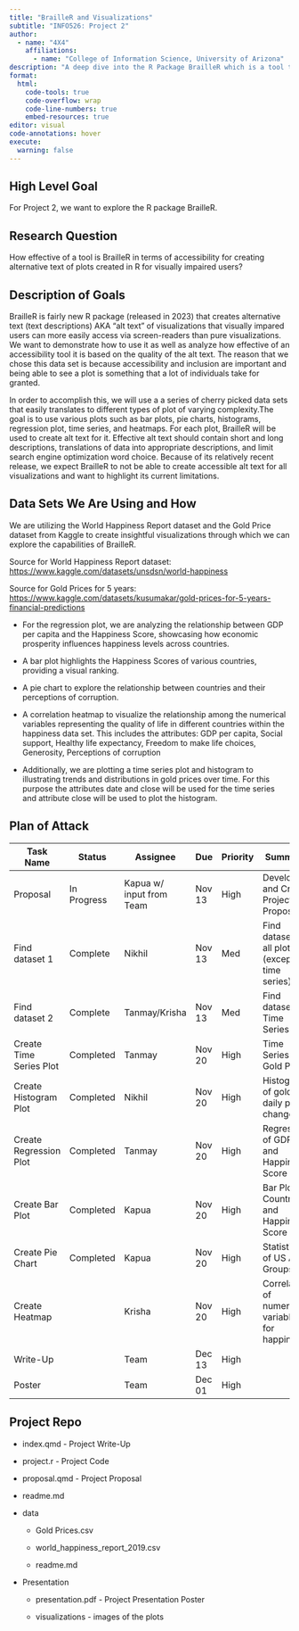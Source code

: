 ```yaml
---
title: "BrailleR and Visualizations"
subtitle: "INFO526: Project 2"
author: 
  - name: "4X4"
    affiliations:
      - name: "College of Information Science, University of Arizona"
description: "A deep dive into the R Package BrailleR which is a tool that makes visualizations in R more accessible to visually-impared users. The accessible feature is the creatation of a text-description of a given plot."
format:
  html:
    code-tools: true
    code-overflow: wrap
    code-line-numbers: true
    embed-resources: true
editor: visual
code-annotations: hover
execute:
  warning: false
---
```


## High Level Goal

For Project 2, we want to explore the R package BrailleR.

## Research Question

How effective of a tool is BrailleR in terms of accessibility for creating alternative text of plots created in R for visually impaired users?\

## Description of Goals

BrailleR is fairly new R package (released in 2023) that creates alternative text (text descriptions) AKA "alt text" of visualizations that visually impared users can more easily access via screen-readers than pure visualizations. We want to demonstrate how to use it as well as analyze how effective of an accessibility tool it is based on the quality of the alt text. The reason that we chose this data set is because accessibility and inclusion are important and being able to see a plot is something that a lot of individuals take for granted.

In order to accomplish this, we will use a a series of cherry picked data sets that easily translates to different types of plot of varying complexity.The goal is to use various plots such as bar plots, pie charts, histograms, regression plot, time series, and heatmaps. For each plot, BrailleR will be used to create alt text for it. Effective alt text should contain short and long descriptions, translations of data into appropriate descriptions, and limit search engine optimization word choice. Because of its relatively recent release, we expect BrailleR to not be able to create accessible alt text for all visualizations and want to highlight its current limitations.

## Data Sets We Are Using and How

We are utilizing the World Happiness Report dataset and the Gold Price dataset from Kaggle to create insightful visualizations through which we can explore the capabilities of BrailleR.

Source for World Happiness Report dataset: <https://www.kaggle.com/datasets/unsdsn/world-happiness>

Source for Gold Prices for 5 years: <https://www.kaggle.com/datasets/kusumakar/gold-prices-for-5-years-financial-predictions>

-   For the regression plot, we are analyzing the relationship between GDP per capita and the Happiness Score, showcasing how economic prosperity influences happiness levels across countries.

-   A bar plot highlights the Happiness Scores of various countries, providing a visual ranking.

-   A pie chart to explore the relationship between countries and their perceptions of corruption.

-   A correlation heatmap to visualize the relationship among the numerical variables representing the quality of life in different countries within the happiness data set. This includes the attributes: GDP per capita, Social support, Healthy life expectancy, Freedom to make life choices, Generosity, Perceptions of corruption

-   Additionally, we are plotting a time series plot and histogram to illustrating trends and distributions in gold prices over time. For this purpose the attributes date and close will be used for the time series and attribute close will be used to plot the histogram.

## Plan of Attack

| Task Name               | Status      | Assignee                 | Due    | Priority | Summary                                          |
|---------------------|---------------------|----------------------|-----------|-----------|-------------------|
| Proposal                | In Progress | Kapua w/ input from Team | Nov 13 | High     | Develop and Create Project Proposal              |
| Find dataset 1          | Complete    | Nikhil                   | Nov 13 | Med      | Find dataset for all plots (except time series)  |
| Find dataset 2          | Complete    | Tanmay/Krisha            | Nov 13 | Med      | Find dataset for Time Series                     |
| Create Time Series Plot | Completed   | Tanmay                   | Nov 20 | High     | Time Series of Gold Price                        |
| Create Histogram Plot   | Completed   | Nikhil                   | Nov 20 | High     | Histogram of gold for daily price changes        |
| Create Regression Plot  | Completed   | Tanmay                   | Nov 20 | High     | Regression of GDP and Happiness Score            |
| Create Bar Plot         | Completed   | Kapua                    | Nov 20 | High     | Bar Plot of Country and Happiness Score          |
| Create Pie Chart        | Completed   | Kapua                    | Nov 20 | High     | Statistics of US Age Groups                      |
| Create Heatmap          |             | Krisha                   | Nov 20 | High     | Correlation of numerical variables for happiness |
| Write-Up                |             | Team                     | Dec 13 | High     |                                                  |
| Poster                  |             | Team                     | Dec 01 | High     |                                                  |

## Project Repo

-   index.qmd - Project Write-Up

-   project.r - Project Code

-   proposal.qmd - Project Proposal

-   readme.md

-   data

    -   Gold Prices.csv

    -   world_happiness_report_2019.csv

    -   readme.md

-   Presentation

    -   presentation.pdf - Project Presentation Poster

    -   visualizations - images of the plots
